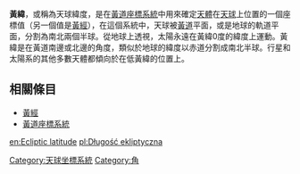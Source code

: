 '''黃緯'''，或稱為天球緯度，是在[[黃道座標系統|黃道座標系統]]中用來確定[[天體|天體]]在[[天球|天球]]上位置的一個座標值（另一個值是[[黃經|黃經]]），在這個系統中，天球被[[黃道|黃道]]平面，或是地球的軌道平面，分割為南北兩個半球。從地球上透視，太陽永遠在黃緯0度的緯度上運動。黃緯是在黃道南邊或北邊的角度，類似於地球的緯度以赤道分割成南北半球。行星和太陽系的其他多數天體都傾向於在低黃緯的位置上。

== 相關條目 ==

* [[黃經|黃經]]
* [[黃道座標系統|黃道座標系統]]

{{天球坐标}}

<!-- [[Category:Astronomy|Category:Astronomy]] too general -->
[[Category:天球坐標系統|Category:天球坐標系統]]
[[Category:角|Category:角]]

[[en:Ecliptic_latitude|en:Ecliptic latitude]]
[[pl:Długość_ekliptyczna|pl:Długość ekliptyczna]]